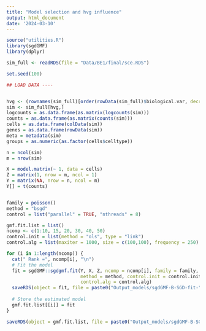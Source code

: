 ```yaml
---
title: "Model selection and hvg influence"
output: html_document
date: '2024-03-10'
---
```


```r
source("utilities.R")
library(sgdGMF)
library(dplyr)

sim_full <- readRDS(file = "Data/BE1/final/sce.RDS")

```

```r
set.seed(100)

## LOAD DATA ----


hvg <- (rownames(sim_full)[order(rowData(sim_full)$biological.var, decreasing = TRUE)])[1:500]
sim <- sim_full[hvg,]
logcounts = as.data.frame(as.matrix(logcounts(sim)))
counts = as.data.frame(as.matrix(counts(sim)))
cells = as.data.frame(colData(sim))
genes = as.data.frame(rowData(sim))
meta = metadata(sim)
groups = as.numeric(as.factor(cells$celltype))

n = ncol(sim)
m = nrow(sim)

X = model.matrix(~ 1, data = cells)
Z = matrix(1, nrow = m, ncol = 1)
Y = matrix(NA, nrow = n, ncol = m)
Y[] = t(counts)


family = poisson()
method = "bsgd"
control = list("parallel" = TRUE, "nthreads" = 8)

gmf.fit.list = list()
ncomp <- c(1:10, 15, 20, 30, 40, 50)
control.init = list(method = "ols", type = "link")
control.alg = list(maxiter = 1000, size = c(100,100), frequency = 250)

for (i in 1:length(ncomp)) {
  cat(" Rank =", ncomp[i], "\n")
  # Fit the model
  fit = sgdGMF::sgdgmf.fit(Y, X, Z, ncomp = ncomp[i], family = family,
                           method = method, control.init = control.init, 
                           control.alg = control.alg)
  saveRDS(object = fit, file = paste0("Output_models/sgdGMF-B-SGD-fit-", ncomp[i], ".RDS"))
  
  # Store the estimated model
  gmf.fit.list[[i]] = fit
}

saveRDS(object = gmf.fit.list, file = paste0("Output_models/sgdGMF-B-SGD-fit-list.RDS"))
  
  
```



